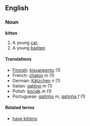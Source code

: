 ==English==
===Noun===
'''kitten'''

#A young [[cat]].
#A young [[badger]].

====Translations====
*[[Finnish]]: [[kissanpentu]] (1)
*French: [[chaton]] ''m'' (1)
*German: [[Kätzchen]] ''n'' (1)
*Italian: [[gattino]] ''m'' (1)
*Polish: [[kociak]] ''m'' (1)
*Portuguese: [[gatinho]] ''m'', [[gatinha]] ''f'' (1)

====Related terms====
*[[have kittens]]